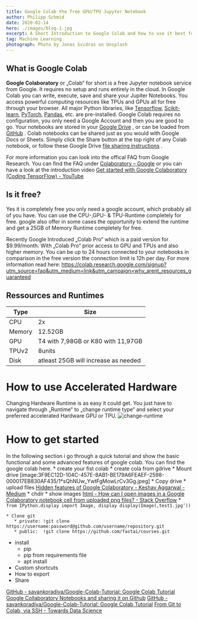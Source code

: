 ```yaml
---
title: Google Colab the free GPU/TPU Jupyter Notebook
author: Philipp Schmid
date: 2020-02-14
hero: ./images/blog-1.jpg
excerpt: A Short Introduction to Google Colab and how to use it best features, like free GPU and TPU.
tag: Machine Learning
photograph: Photo by Jonas Svidras on Unsplash
---
```

## What is Google Colab
**Google Colaboratory** or „Colab“ for short is a free Jupyter notebook service from Google. It requires no setup and runs entirely in the cloud. In Google Colab you can write, execute, save and share your Jupiter Notebooks. You access powerful computing resources like TPUs and GPUs all for free through your browser. 
All major Python libraries, like [Tensorflow](https://www.tensorflow.org/),  [Scikit-learn](https://scikit-learn.org/), [PyTorch](https://pytorch.org/),  [Pandas](https://pandas.pydata.org/),  etc. are pre-installed. Google Colab requires no configuration, you only need a Google Account and then you are good to go. Your notebooks are
stored in your  [Google Drive](https://drive.google.com/) , or can be loaded from  [GitHub](https://github.com/) .  Colab notebooks can be shared just as you would with Google Docs or Sheets. Simply click the Share button at the top right of any Colab notebook, or follow these Google Drive  [file sharing instructions](https://support.google.com/drive/answer/2494822?co=GENIE.Platform%3DDesktop&hl=en) .

For more information you can look into the offical FAQ from Google Research. You can find the FAQ under [Colaboratory – Google](https://research.google.com/colaboratory/faq.html) or you can have a look at the introduction video [Get started with Google Colaboratory (Coding TensorFlow) - YouTube](https://www.youtube.com/watch?v=inN8seMm7UI)

## Is it free? 
Yes it is completely free you only need a google account, which probably all of you have. You can use the CPU-,GPU- & TPU-Runtime completely for free. google also offer in some cases the opportunity to extend the runtime and get a 25GB of Memory Runtime completely for free. 

Recently Google Introduced „Colab Pro“ which is a paid version for $9.99/month. With „Colab Pro“ prior access to GPU and TPUs and also higher memory. You can be up to 24 hours connected to your notebooks in comparison in the free version the connection limit is 12h per day. For more information read here: https://colab.research.google.com/signup?utm_source=faq&utm_medium=link&utm_campaign=why_arent_resources_guaranteed 
## Ressources and Runtimes
| Type   	| Size                                 	|
|--------	|--------------------------------------	|
| CPU    	| 2x                                   	|
| Memory 	| 12.52GB                              	|
| GPU    	| T4 with 7,98GB or K80 with 11,97GB  	|
| TPUv2  	| 8units                               	|
| Disk   	| atleast 25GB will increase as needed 	|
# How to use Accelerated Hardware
Changing Hardware Runtime is as easy it could get. You just have to navigate through „Runtime“ to „change runtime type“ and select your preferred accelerated Hardware GPU or TPU. 
![change-runtime](./images/change-runtime.gif)

# How to get started
In the following section i go through a quick tutorial and show the basic functional and some advanced features of google colab. You can find the google colab here.
	* create your fist colab
	* create cola from gdrive
	* Mount drive 
 [image:3F9EC12D-104C-457E-8AB1-BE179A6FEAEF-2598-000017EB830AF435/1*sQhNUw_YwtFgMowLrCv3Gg.jpeg]
	* Copy drive 
	* upload files [Hidden features of Google Colaboratory - Keshav Aggarwal - Medium](https://medium.com/@Keshav31/colab-features-download-and-upload-e1ec537a83df)
	* chdir 
	*  show images [html - How can I open images in a Google Colaboratory notebook cell from uploaded png files? - Stack Overflow](https://stackoverflow.com/questions/49478791/how-can-i-open-images-in-a-google-colaboratory-notebook-cell-from-uploaded-png-f) 
		* ```from IPython.display import Image, display
		display(Image(‚test1.jpg‘))``` 

	* Clone git 
	   * private: !git clone https://username:password@github.com/username/repository.git
	   * public:  !git clone https://github.com/fastai/courses.git
   * install 
	   * pip
	   * pip from requirements file
	   * apt install
   * Custom shortcuts 
* How to export 
* Share 

[GitHub - savankoradiya/Google-Colab-Tutorial: Google Colab Tutorial](https://github.com/savankoradiya/Google-Colab-Tutorial)
[Google Collaboratory Notebooks and sharing it on Github](https://medium.com/datadriveninvestor/google-colaboratory-notebooks-and-sharing-it-on-github-a01b51ec6da8)
[GitHub - savankoradiya/Google-Colab-Tutorial: Google Colab Tutorial](https://github.com/savankoradiya/Google-Colab-Tutorial)
[From Git to Colab, via SSH - Towards Data Science](https://towardsdatascience.com/using-git-with-colab-via-ssh-175e8f3751ec)